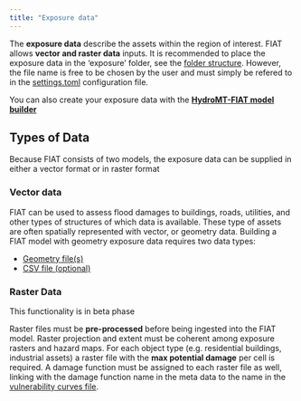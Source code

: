 ```yaml
---
title: "Exposure data"
---
```


The **exposure data** describe the assets within the region of interest. FIAT allows **vector and raster data** inputs. It is recommended to place the exposure data in the 'exposure' folder, see the [folder structure](index.qmd#folder-structure). However, the file name is free to be chosen by the user and must simply be refered to in the [settings.toml](../settings/index.qmd) configuration file.

::: {.callout-tip}
You can also create your exposure data with the [**HydroMT-FIAT  model builder**](https://deltares.github.io/hydromt_fiat/latest/#)
:::

## Types of Data
Because FIAT consists of two models, the exposure data can be supplied in either a vector format or in raster format

### Vector data
FIAT can be used to assess flood damages to buildings, roads, utilities, and other types of structures of which data is available. These type of assets are often spatially represented with vector, or geometry data. Building a FIAT model with geometry exposure data requires two data types:

- [Geometry file(s)](exposure/geometries.qmd)
- [CSV file (optional)](exposure/csv.qmd)

### Raster Data

::: {.callout-important}
 This functionality is in beta phase
:::

Raster files must be **pre-processed** before being ingested into the FIAT model. Raster projection and extent must be coherent among exposure rasters and hazard maps. For each object type (e.g. residential buildings, industrial assets) a raster file with the **max potential damage** per cell is required. A damage function must be assigned to each raster file as well, linking with the damage function name in the meta data to the name in the [vulnerability curves file](vulnerability.qmd).
